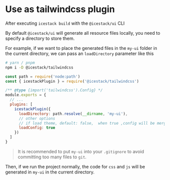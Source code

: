 # Use as tailwindcss plugin

After executing `icestack build` with the `@icestack/ui` CLI

By default `@icestack/ui` will generate all resource files locally, you need to specify a directory to store them.

For example, if we want to place the generated files in the `my-ui` folder in the current directory, we can pass an `loadDirectory` parameter like this

```sh
# yarn / pnpm
npm i -D @icestack/tailwindcss
```

```js filename="tailwind.config.js"
const path = require('node:path')
const { icestackPlugin } = require('@icestack/tailwindcss')

/** @type {import('tailwindcss').Config} */
module.exports = {
  // ...
  plugins: [
    icestackPlugin({
      loadDirectory: path.resolve(__dirname, 'my-ui'),
      // other options
      // if load theme, default: false,  when true ,config will be merge into tailwindcss.theme.extend, you can use bg-primary text-primary ....
      loadConfig: true
    })
  ]
}
```

> It is recommended to put `my-ui` into your `.gitignore` to avoid committing too many files to `git`.

Then, if we run the project normally, the code for `css` and `js` will be generated in `my-ui` in the current directory.

